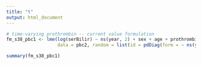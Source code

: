 ```yaml
---
title: "t"
output: html_document
---
```


```r
# time-varying prothrombin -- current value formulation
fm_s38_pbc1 <- lme(log(serBilir) ~ ns(year, 2) + sex + age + prothrombin, 
                   data = pbc2, random = list(id = pdDiag(form = ~ ns(year, 2))))

summary(fm_s38_pbc1)
```

